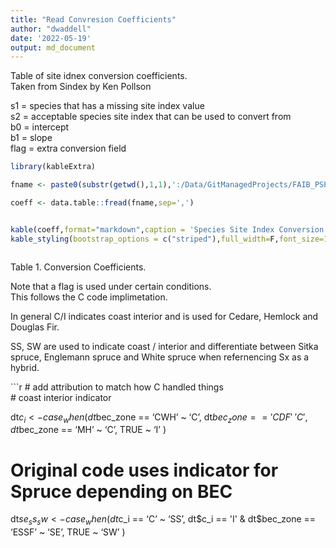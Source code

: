 ```yaml
---
title: "Read Convresion Coefficients"
author: "dwaddell"
date: '2022-05-19'
output: md_document
---
```



Table of site idnex conversion coefficients.  
Taken from Sindex by Ken Pollson  


s1 = species that has a missing site index value  
s2 = acceptable species site index that can be used to convert from  
b0 = intercept  
b1 = slope   
flag = extra conversion field


```r

library(kableExtra)

fname <- paste0(substr(getwd(),1,1),':/Data/GitManagedProjects/FAIB_PSPL/04_site_index_conversions/conversion_equations.txt')

coeff <- data.table::fread(fname,sep=',')


kable(coeff,format="markdown",caption = 'Species Site Index Conversion Coefficients') %>%
kable_styling(bootstrap_options = c("striped"),full_width=F,font_size=13,position = 'left')



```

Table 1.  Conversion Coefficients.

Note that a flag is used under certain conditions.  
This follows the C code implimetation.  

In general C/I indicates coast interior and is used for Cedare, Hemlock and Douglas Fir.  

SS, SW are used to indicate coast / interior and differentiate between Sitka spruce, Englemann spruce and White spruce when refernencing Sx as a hybrid. 


```r


# add attribution to match how C handled things  
# coast interior indicator
  
  dt$c_i <- case_when(
    dt$bec_zone == 'CWH' ~ 'C',
    dt$bec_zone == 'CDF' ~ 'C',
    dt$bec_zone == 'MH' ~ 'C',
    TRUE ~ 'I'
  )
  
# Original code uses indicator for Spruce depending on BEC
  
  dt$se_ss_sw <- case_when(
    dt$c_i == 'C' ~ 'SS',
    dt$c_i == 'I' & dt$bec_zone == 'ESSF' ~ 'SE',
    TRUE ~ 'SW'
  )
  

